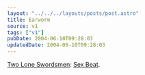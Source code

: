 ```yaml
---
layout: "../../../layouts/posts/post.astro"
title: Earworm
source: v1
tags: ["v1"]
pubDate: 2004-06-10T09:28:03
updatedDate: 2004-06-10T09:28:03
---
```


[Two Lone Swordsmen](http://www.twoloneswordsmen.com/): [Sex Beat](http://www.warprecords.com/bleep/current_item.php?id=WARP119_DM-05).
